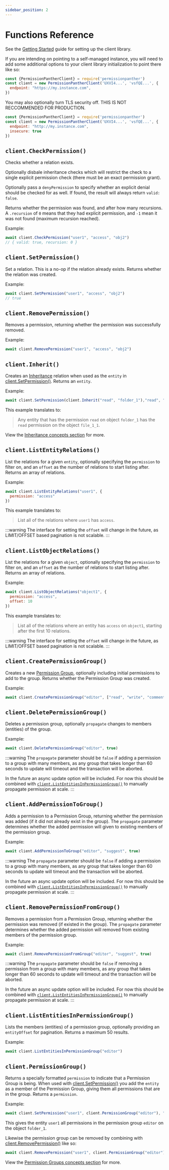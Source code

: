 ```yaml
---
sidebar_position: 2
---
```



# Functions Reference

See the [Getting Started](/docs/getting-started/quick-start) guide for setting up the client library.

If you are intending on pointing to a self-managed instance, you will need to add some additional options to your client library initialization to point there like so:

```js
const {PermissionPantherClient} = require('permissionpanther')
const client = new PermissionPantherClient('UXVI4...', 'vsfQE...', {
  endpoint: "https://my.instance.com",
})
```

You may also optionally turn TLS security off. THIS IS NOT RECCOMMENDED FOR PRODUCTION.

```js
const {PermissionPantherClient} = require('permissionpanther')
const client = new PermissionPantherClient('UXVI4...', 'vsfQE...', {
  endpoint: "http://my.instance.com",
  insecure: true
})
```

## `client.CheckPermission()`

Checks whether a relation exists.

Optionally disbale inheritance checks which will restrict the check to a single explicit permission check (there must be an exact permission grant).

Optionally pass a `denyPermission` to specify whether an explicit denial should be checked for as well. If found, the result will always return `valid: false`.

Returns whether the permission was found, and after how many recursions. A `.recursion` of `0` means that they had explicit permission, and `-1` mean it was not found (maximum recursion reached).

Example:

```js
await client.CheckPermission("user1", "access", "obj2")
// { valid: true, recursion: 0 }
```

## `client.SetPermission()`

Set a relation. This is a no-op if the relation already exists. Returns whether the relation was created.

Example:

```js
await client.SetPermission("user1", "access", "obj2")
// true
```

## `client.RemovePermission()`

Removes a permission, returning whether the permission was successfully removed.

Example:

```js
await client.RemovePermission("user1", "access", "obj2")
```

## `client.Inherit()`

Creates an [Inheritance](/docs/getting-started/concepts#inheritance-and-recursion) relation when used as the `entity` in [client.SetPermission()](#clientsetpermission). Returns an `entity`.

Example:

```js
await client.SetPermission(client.Inherit("read", "folder_1"),"read", "file_1_1")
```

This example translates to:

> Any entity that has the permission `read` on object `folder_1` has the `read` permission on the object `file_1_1`.

View the [Inheritance concepts section](/docs/getting-started/concepts#inheritance-and-recursion) for more.

## `client.ListEntityRelations()`

List the relations for a given `entity`, optionally specifying the `permission` to filter on, and an `offset` as the number of relations to start listing after. Returns an array of relations.

Example:

```js
await client.ListEntityRelations("user1", {
  permission: "access"
})
```

This example translates to:

> List all of the relations where `user1` has `access`.

:::warning
The interface for setting the `offset` will change in the future, as LIMIT/OFFSET based pagination is not scalable.
:::

## `client.ListObjectRelations()`

List the relations for a given `object`, optionally specifying the `permission` to filter on, and an `offset` as the number of relations to start listing after. Returns an array of relations.

Example:

```js
await client.ListObjectRelations("object1", {
  permission: "access",
  offset: 10
})
```

This example translates to:

> List all of the relations where an entity has `access` on `object1`, starting after the first 10 relations.

:::warning
The interface for setting the `offset` will change in the future, as LIMIT/OFFSET based pagination is not scalable.
:::

## `client.CreatePermissionGroup()`

Creates a new [Permission Group](/docs/getting-started/concepts#permission-groups), optionally including initial permissions to add to the group. Returns whether the Permission Group was created.

Example:

```js
await client.CreatePermissionGroup("editor", ["read", "write", "comment"])
```

## `client.DeletePermissionGroup()`

Deletes a permission group, optionally `propagate` changes to members (entities) of the group.

Example:

```js
await client.DeletePermissionGroup("editor", true)
```

:::warning
The `propagate` parameter should be `false` if adding a permission to a group with many members, as any group that takes longer than 60 seconds to update will timeout and the transaction will be aborted.

In the future an async update option will be included. For now this should be combined with [`client.ListEntitiesInPermissionGroup()`](#clientlistentitiesinpermissiongroup) to manually propagate permission at scale.
:::


## `client.AddPermissionToGroup()`

Adds a permission to a Permission Group, returning whether the permission was added (if it did not already exist in the group). The `propagate` parameter determines whether the added permission will given to existing members of the permission group.

Example:

```js
await client.AddPermissionToGroup("editor", "suggest", true)
```

:::warning
The `propagate` parameter should be `false` if adding a permission to a group with many members, as any group that takes longer than 60 seconds to update will timeout and the transaction will be aborted.

In the future an async update option will be included. For now this should be combined with [`client.ListEntitiesInPermissionGroup()`](#clientlistentitiesinpermissiongroup) to manually propagate permission at scale.
:::

## `client.RemovePermissionFromGroup()`

Removes a permission from a Permission Group, returning whether the permission was removed (if existed in the group). The `propagate` parameter determines whether the added permission will removed from existing members of the permission group.

Example:

```js
await client.RemovePermissionFromGroup("editor", "suggest", true)
```

:::warning
The `propagate` parameter should be `false` if removing a permission from a group with many members, as any group that takes longer than 60 seconds to update will timeout and the transaction will be aborted.

In the future an async update option will be included. For now this should be combined with [`client.ListEntitiesInPermissionGroup()`](#clientlistentitiesinpermissiongroup) to manually propagate permission at scale.
:::

## `client.ListEntitiesInPermissionGroup()`

Lists the members (entities) of a permission group, optionally providing an `entityOffset` for pagination. Returns a maximum 50 results.

Example:

```js
await client.ListEntitiesInPermissionGroup("editor")
```

## `client.PermissionGroup()`

Returns a specially formatted `permission` to indicate that a Permission Group is being. When used with [client.SetPermission()](#clientsetpermission) you add the `entity` as a member of the Permission Group, giving them all permissions that are in the group. Returns a `permission`.

Example:

```js
await client.SetPermission("user1", client.PermissionGroup("editor"), "folder_1")
```

This gives the entity `user1` all permissions in the permission group `editor` on the object `folder_1`.

Likewise the permission group can be removed by combining with [client.RemovePermission()](#clientremovetpermission) like so:

```js
await client.RemovePermission("user1", client.PermissionGroup("editor"), "folder_1")
```

View the [Permission Groups concepts section](/docs/getting-started/concepts#permission-groups) for more.
